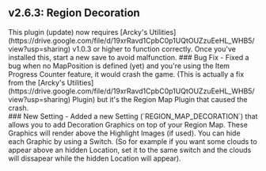 ## v2.6.3: Region Decoration
<Callout type="attention" blend="light">
  This plugin (update) now requires [Arcky's Utilities](https://drive.google.com/file/d/19xrRavd1CpbC0p1UQtOUZzuEeHL_WHB5/view?usp=sharing) v1.0.3 or higher to function correctly. Once you've installed this, start a new save to avoid malfunction.
</Callout>
### Bug Fix 
- Fixed a bug when no MapPosition is defined (yet) and you're using the Item Progress Counter feature, it would crash the game. (This is actually a fix from the [Arcky's Utilities](https://drive.google.com/file/d/19xrRavd1CpbC0p1UQtOUZzuEeHL_WHB5/view?usp=sharing) Plugin) but it's the Region Map Plugin that caused the crash.
<br/>
### New Setting 
- Added a new Setting (`REGION_MAP_DECORATION`) that allows you to add Decoration Graphics on top of your Region Map. These Graphics will render above the Highlight Images (if used). You can hide each Graphic by using a Switch. (So for example if you want some clouds to appear above an hidden Location, set it to the same switch and the clouds will dissapear while the hidden Location will appear).